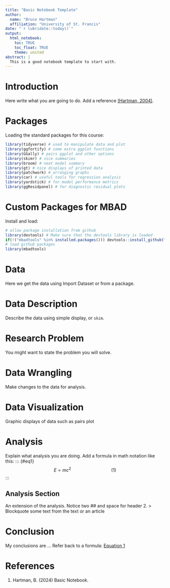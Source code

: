 ---
title: "Basic Notebook Template"
author:
  name: "Bruce Hartman"
  affiliation: "University of St. Francis"
date: "`r lubridate::today()`"
output: 
  html_notebook:
    toc: TRUE
    toc_float: TRUE
    theme: united
abstract: |
  This is a good notebook template to start with. 
---

# Introduction {-}
Here write what you are going to do. Add a reference [(Hartman, 2004)](#r1).

# Packages {-}
Loading the standard packages for this course:
```{r}
library(tidyverse) # used to manipulate data and plot
library(ggfortify) # some extra ggplot functions
library(GGally) # pairs ggplot and other options
library(skimr) # nice summaries
library(broom) # neat model summary
library(gt) # nice displays of printed data
library(patchwork) # arranging graphs
library(car) # useful tools for regression analysis
library(yardstick) # for model performance metrics
library(ggResidpanel) # for diagnostic residual plots
```

# Custom Packages for MBAD
Install and load:
```{r}
# allow package installation from github
library(devtools) # Make sure that the devtools library is loaded
if(!("mbadtools" %in% installed.packages())) devtools::install_github("bhartman2/mbadtools")
# load github packages
library(mbadtools)
```

# Data {-}
Here we get the data using Import Dataset or from a package.

# Data Description {-}
Describe the data using simple display, or `skim`.

# Research Problem {-}
You might want to state the problem you will solve.

# Data Wrangling {-}
Make changes to the data for analysis.

# Data Visualization
Graphic displays of data such as pairs plot

# Analysis {-}
Explain what analysis you are doing. Add a formula in math notation like this:
::: {#eq1}
$$E = mc^2\hspace{100pt} (1)$$
:::

## Analysis Section {-}
An extension of the analysis. Notice two ## and space for header 2.
> Blockquote some text from the text or an article

# Conclusion {-}
My conclusions are ...  Refer back to a formula: [Equation 1](#eq1)

# References {-}
::: {#r1}
1. Hartman, B. (2024) Basic Notebook. 
:::

